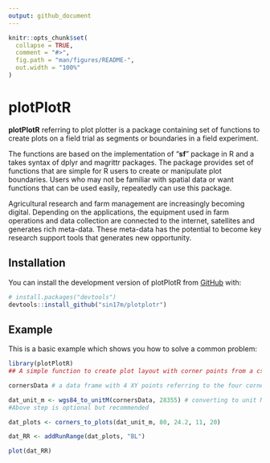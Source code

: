 ```yaml
---
output: github_document
---
```


<!-- README.md is generated from README.Rmd. Please edit that file -->

```r
knitr::opts_chunk$set(
  collapse = TRUE,
  comment = "#>",
  fig.path = "man/figures/README-",
  out.width = "100%"
)
```

# plotPlotR

<!-- badges: start -->

<!-- badges: end -->

**plotPlotR** referring to plot plotter is a package containing set of functions to create plots on a field trial as segments or boundaries in a field experiment.

The functions are based on the implementation of "**sf**" package in R and a takes syntax of dplyr and magrittr packages. The package provides set of functions that are simple for R users to create or manipulate plot boundaries. Users who may not be familiar with spatial data or want functions that can be used easily, repeatedly can use this package.

Agricultural research and farm management are increasingly becoming digital. Depending on the applications, the equipment used in farm operations and data collection are connected to the internet, satellites and generates rich meta-data. These meta-data has the potential to become key research support tools that generates new opportunity.

## Installation

You can install the development version of plotPlotR from [GitHub](https://github.com/sin17m/plotplotr) with:

``` r
# install.packages("devtools")
devtools::install_github("sin17m/plotplotr")
```

## Example

This is a basic example which shows you how to solve a common problem:

```r
library(plotPlotR)
## A simple function to create plot layout with corner points from a csv file

cornersData # a data frame with 4 XY points referring to the four corners of an experiment

dat_unit_m <- wgs84_to_unitM(cornersData, 28355) # converting to unit M CRS
#Above step is optional but recommended

dat_plots <- corners_to_plots(dat_unit_m, 80, 24.2, 11, 20)

dat_RR <- addRunRange(dat_plots, "BL")

plot(dat_RR)



```
